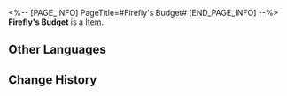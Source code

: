 <%-- [PAGE_INFO]
PageTitle=#Firefly's Budget#
[END_PAGE_INFO] --%>
{{Item Infobox
|title       = Firefly's Budget
|id          = 140401
|image       = Item Firefly's Budget.png
|type        = 
|invCategory = Missions
|rarity      = 4
|effect      = 
|description =
The meagre private funds of Firefly, a new artist of the Iris Family.
Use it wisely. It's someone else's money, after all.
}}
'''Firefly's Budget''' is a [[Item]].

==Other Languages==
{{Other Languages
|en   = Firefly's Budget
|zhs  = 流萤的预算
|zht  = 流螢的預算
|ja   = ホタルの予算
|ko   = 반디의 예산
|es   = Presupuesto de Luciérnaga
|fr   = Budget de Luciole
|ru   = Бюджет Светлячка
|th   = งบของ Firefly
|vi   = Ngân Sách Của Firefly
|de   = Glühwürmchens Erspartes
|id   = Uang Anggaran Firefly
|pt   = Orçamento da Vaga-lume
}}

==Change History==
{{Change History|2.0}}